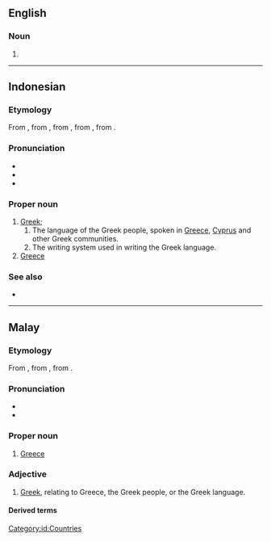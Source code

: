 ==English==

===Noun===
{{en-noun|-}}

# {{alt form|en|Unani}}

----

==Indonesian==
{{wikipedia|lang=id}}

===Etymology===
From {{inh|id|ms|Yunani}}, from {{inh|id|ms-cla|يوناني|tr=Yunani}}, from {{der|id|ar|اليُونَان||Greece}}, from {{der|id|fa|یونان|tr=yunân}}, from {{der|id|grc|Ἰωνία|t=[[Ionia]]}}.

===Pronunciation===
* {{IPA|id|[ju.na.ni]}}
* {{hyphenation|id|yu|na|ni}}
* {{rhymes|id|ani|ni|i}}

===Proper noun===
{{id-proper noun}}

# [[Greek]];
## The language of the Greek people, spoken in [[Greece]], [[Cyprus]] and other Greek communities.
## The writing system used in writing the Greek language.
# [[Greece]]

===See also===
* {{list:countries of Europe/id}}

[[Category:id:Countries]]

----

==Malay==

===Etymology===
From {{uder|ms|ar|اليُونَان||Greece}}, from {{der|ms|fa|یونان|tr=yunân}}, from {{der|ms|grc|Ἰωνία|t=[[Ionia]]}}.

===Pronunciation===
* {{IPA|ms|[junani]}}
* {{rhymes|ms|ani|ni|i}}

===Proper noun===
{{head|ms|proper noun}}

# [[Greece]]

===Adjective===
{{ms-adj}}
# [[Greek]], relating to Greece, the Greek people, or the Greek language.

====Derived terms====
{{der3|ms
|bahasa Yunani
|orang Yunani
}}